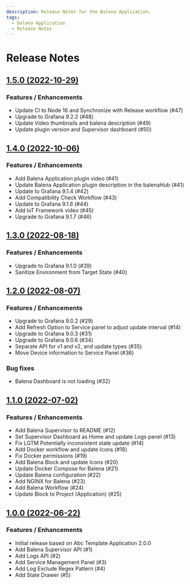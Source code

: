 ```yaml
---
description: Release Notes for the Balena Application.
tags:
  - balena Application
  - Release Notes
---
```


# Release Notes

## [1.5.0 (2022-10-29)](https://github.com/VolkovLabs/volkovlabs-balena-app/releases/tag/v1.5.0)

### Features / Enhancements

- Update CI to Node 16 and Synchronize with Release workflow (#47)
- Upgrade to Grafana 9.2.2 (#48)
- Update Video thumbnails and balena description (#49)
- Update plugin version and Supervisor dashboard (#50)

## [1.4.0 (2022-10-06)](https://github.com/VolkovLabs/volkovlabs-balena-app/releases/tag/v1.4.0)

### Features / Enhancements

- Add Balena Application plugin video (#41)
- Update Balena Application plugin description in the balenaHub (#41)
- Update to Grafana 9.1.4 (#42)
- Add Compatibility Check Workflow (#43)
- Update to Grafana 9.1.6 (#44)
- Add IoT Framework video (#45)
- Upgrade to Grafana 9.1.7 (#46)

## [1.3.0 (2022-08-18)](https://github.com/VolkovLabs/volkovlabs-balena-app/releases/tag/v1.3.0)

### Features / Enhancements

- Upgrade to Grafana 9.1.0 (#39)
- Sanitize Environment from Target State (#40)

## [1.2.0 (2022-08-07)](https://github.com/VolkovLabs/volkovlabs-balena-app/releases/tag/v1.2.0)

### Features / Enhancements

- Upgrade to Grafana 9.0.2 (#29)
- Add Refresh Option to Service panel to adjust update interval (#14)
- Upgrade to Grafana 9.0.3 (#31)
- Upgrade to Grafana 9.0.6 (#34)
- Separate API for v1 and v2, and update types (#35)
- Move Device information to Service Panel (#36)

### Bug fixes

- Balena Dashboard is not loading (#32)

## [1.1.0 (2022-07-02)](https://github.com/VolkovLabs/volkovlabs-balena-app/releases/tag/v1.1.0)

### Features / Enhancements

- Add Balena Supervisor to README (#12)
- Set Supervisor Dashboard as Home and update Logs panel (#13)
- Fix LGTM Potentially inconsistent state update (#14)
- Add Docker workflow and update Icons (#18)
- Fix Docker permissions (#19)
- Add Balena Block and update Icons (#20)
- Update Docker Compose for Balena (#21)
- Update Balena configuration (#22)
- Add NGINX for Balena (#23)
- Add Balena Workflow (#24)
- Update Block to Project (Application) (#25)

## [1.0.0 (2022-06-22)](https://github.com/VolkovLabs/volkovlabs-balena-app/releases/tag/v1.0.0)

### Features / Enhancements

- Initial release based on Abc Template Application 2.0.0
- Add Balena Supervisor API (#1)
- Add Logs API (#2)
- Add Service Management Panel (#3)
- Add Log Exclude Regex Pattern (#4)
- Add State Drawer (#5)
